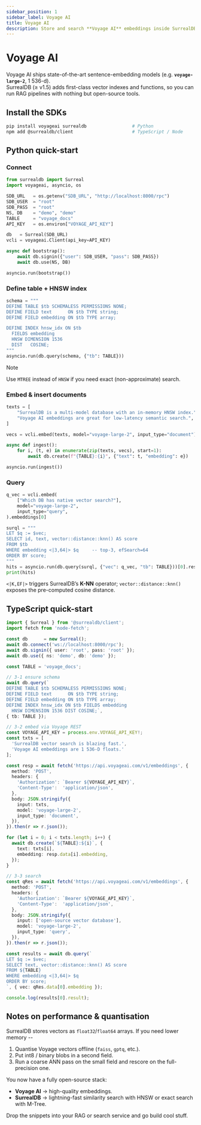```yaml
---
sidebar_position: 1
sidebar_label: Voyage AI
title: Voyage AI
description: Store and search **Voyage AI** embeddings inside SurrealDB’s native HNSW / M-Tree vector indexes.
---
```


# Voyage AI
Voyage AI ships state-of-the-art sentence-embedding models (e.g. **`voyage-large-2`**, 1 536-d).  
SurrealDB (≥ v1.5) adds first-class vector indexes and functions, so you can run RAG pipelines with nothing but open-source tools.

## Install the SDKs

```bash
pip install voyageai surrealdb                 # Python
npm add @surrealdb/client                      # TypeScript / Node
```


## Python quick-start

###  Connect

```python
from surrealdb import Surreal
import voyageai, asyncio, os

SDB_URL   = os.getenv("SDB_URL", "http://localhost:8000/rpc")
SDB_USER  = "root"
SDB_PASS  = "root"
NS, DB    = "demo", "demo"
TABLE     = "voyage_docs"
API_KEY   = os.environ["VOYAGE_API_KEY"]

db   = Surreal(SDB_URL)
vcli = voyageai.Client(api_key=API_KEY)

async def bootstrap():
    await db.signin({"user": SDB_USER, "pass": SDB_PASS})
    await db.use(NS, DB)

asyncio.run(bootstrap())
```

### Define table + HNSW index

```python
schema = """
DEFINE TABLE $tb SCHEMALESS PERMISSIONS NONE;
DEFINE FIELD text      ON $tb TYPE string;
DEFINE FIELD embedding ON $tb TYPE array;

DEFINE INDEX hnsw_idx ON $tb
  FIELDS embedding
  HNSW DIMENSION 1536
  DIST   COSINE;
"""
asyncio.run(db.query(schema, {"tb": TABLE}))
```

> [!NOTE]
> Use `MTREE` instead of `HNSW` if you need exact (non-approximate) search.

### Embed & insert documents

```python
texts = [
    "SurrealDB is a multi-model database with an in-memory HNSW index.",
    "Voyage AI embeddings are great for low-latency semantic search.",
]

vecs = vcli.embed(texts, model="voyage-large-2", input_type="document").embeddings

async def ingest():
    for i, (t, e) in enumerate(zip(texts, vecs), start=1):
        await db.create(f"{TABLE}:{i}", {"text": t, "embedding": e})

asyncio.run(ingest())
```

### Query

```python
q_vec = vcli.embed(
    ["Which DB has native vector search?"],
    model="voyage-large-2",
    input_type="query",
).embeddings[0]

surql = """
LET $q := $vec;
SELECT id, text, vector::distance::knn() AS score
FROM $tb
WHERE embedding <|3,64|> $q     -- top-3, efSearch=64
ORDER BY score;
"""
hits = asyncio.run(db.query(surql, {"vec": q_vec, "tb": TABLE}))[0].result
print(hits)
```

`<|K,EF|>` triggers SurrealDB’s **K-NN** operator; `vector::distance::knn()` exposes the pre-computed cosine distance.


## TypeScript quick-start

```ts
import { Surreal } from '@surrealdb/client';
import fetch from 'node-fetch';

const db      = new Surreal();
await db.connect('ws://localhost:8000/rpc');
await db.signin({ user: 'root', pass: 'root' });
await db.use({ ns: 'demo', db: 'demo' });

const TABLE = 'voyage_docs';

// 3-1 ensure schema
await db.query(`
DEFINE TABLE $tb SCHEMALESS PERMISSIONS NONE;
DEFINE FIELD text      ON $tb TYPE string;
DEFINE FIELD embedding ON $tb TYPE array;
DEFINE INDEX hnsw_idx ON $tb FIELDS embedding
  HNSW DIMENSION 1536 DIST COSINE;`,
{ tb: TABLE });

// 3-2 embed via Voyage REST
const VOYAGE_API_KEY = process.env.VOYAGE_API_KEY!;
const txts = [
  'SurrealDB vector search is blazing fast.',
  'Voyage AI embeddings are 1 536-D floats.'
];

const resp = await fetch('https://api.voyageai.com/v1/embeddings', {
  method: 'POST',
  headers: {
    'Authorization': `Bearer ${VOYAGE_API_KEY}`,
    'Content-Type':  'application/json',
  },
  body: JSON.stringify({
    input: txts,
    model: 'voyage-large-2',
    input_type: 'document',
  }),
}).then(r => r.json());

for (let i = 0; i < txts.length; i++) {
  await db.create(`${TABLE}:${i}`, {
    text: txts[i],
    embedding: resp.data[i].embedding,
  });
}

// 3-3 search
const qRes = await fetch('https://api.voyageai.com/v1/embeddings', {
  method: 'POST',
  headers: {
    'Authorization': `Bearer ${VOYAGE_API_KEY}`,
    'Content-Type':  'application/json',
  },
  body: JSON.stringify({
    input: ['open-source vector database'],
    model: 'voyage-large-2',
    input_type: 'query',
  }),
}).then(r => r.json());

const results = await db.query(`
LET $q := $vec;
SELECT text, vector::distance::knn() AS score
FROM ${TABLE}
WHERE embedding <|3,64|> $q
ORDER BY score;
`, { vec: qRes.data[0].embedding });

console.log(results[0].result);
```

## Notes on performance & quantisation

SurrealDB stores vectors as `float32`/`float64` arrays.
If you need lower memory --

1. Quantise Voyage vectors offline (`faiss`, `gptq`, etc.).
2. Put int8 / binary blobs in a second field.
3. Run a coarse ANN pass on the small field and rescore on the full-precision one.

You now have a fully open-source stack:

* **Voyage AI** → high-quality embeddings.
* **SurrealDB** → lightning-fast similarity search with HNSW or exact search with M-Tree.

Drop the snippets into your RAG or search service and go build cool stuff.

